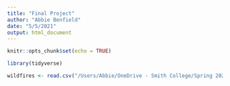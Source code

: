 ```yaml
---
title: "Final Project"
author: "Abbie Benfield"
date: "5/5/2021"
output: html_document
---
```


```r
knitr::opts_chunk$set(echo = TRUE)

library(tidyverse)
```

```r
wildfires <- read.csv("/Users/Abbie/OneDrive - Smith College/Spring 2021/SDS235/Wildfires+Weather/FW_Veg_Rem_Combined.csv")
```

